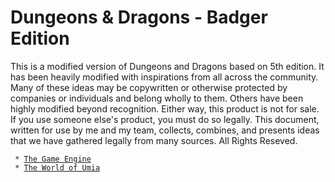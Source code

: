 = Dungeons & Dragons - Badger Edition =
This is a modified version of Dungeons and Dragons based on 5th edition.  It has been heavily modified with inspirations from all across the community.  Many of these ideas may be copywritten or otherwise protected by companies or individuals and belong wholly to them.  Others have been highly modified beyond recognition.  Either way, this product is not for sale.  If you use someone else's product, you must do so legally.  This document, written for use by me and my team, collects, combines, and presents ideas that we have gathered legally from many sources.  All Rights Reseved.

  * [[engine/index|The Game Engine]]
  * [[worlds/umia/index|The World of Umia]]
